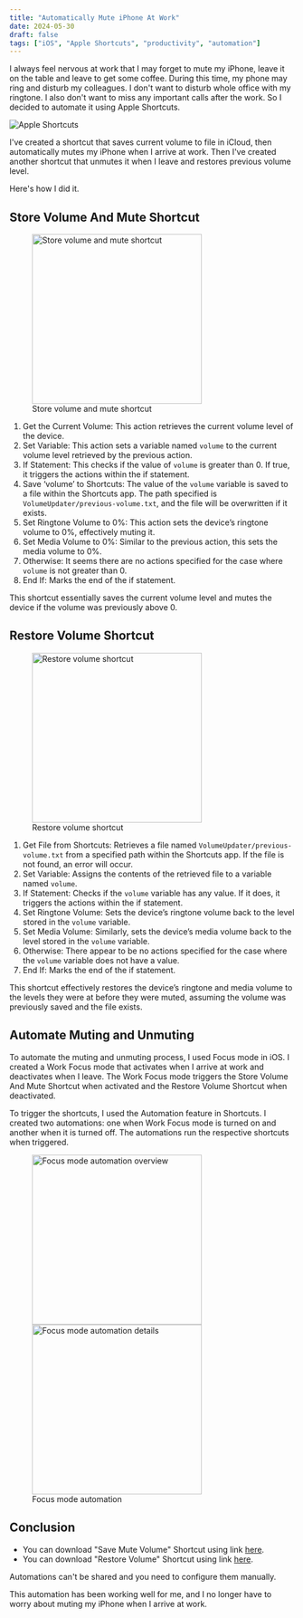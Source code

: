 ```yaml
---
title: "Automatically Mute iPhone At Work"
date: 2024-05-30
draft: false
tags: ["iOS", "Apple Shortcuts", "productivity", "automation"]
---
```


I always feel nervous at work that I may forget to mute my iPhone, leave it on the table and leave to get some
coffee. During this time, my phone may ring and disturb my colleagues. I don't want to disturb whole office with my
ringtone. I also don't want to miss any important calls after the work. So I decided to automate it using
Apple Shortcuts.

![Apple Shortcuts](/images/auto-mute-iphone-at-work/apple-shortcuts.jpg)

I've created a shortcut that saves current volume to file in iCloud, then automatically mutes my iPhone when I arrive
at work. Then I've created another shortcut that unmutes it when I leave and restores previous volume level.

Here's how I did it.

## Store Volume And Mute Shortcut

<figure className="not-prose flex flex-col items-center justify-center">
  <img
    src="/images/auto-mute-iphone-at-work/store-volume-and-mute-shortcut.jpeg"
    alt="Store volume and mute shortcut"
    className="rounded-lg object-contain mx-auto"
    width="300"
  />
  <figcaption className="text-center mt-2">Store volume and mute shortcut</figcaption>
</figure>

1. Get the Current Volume: This action retrieves the current volume level of the device.
2. Set Variable: This action sets a variable named `volume` to the current volume level retrieved by the previous
action.
3. If Statement: This checks if the value of `volume` is greater than 0. If true, it triggers the actions within the if
statement.
4. Save ‘volume’ to Shortcuts: The value of the `volume` variable is saved to a file within the Shortcuts app. The path
specified is `VolumeUpdater/previous-volume.txt`, and the file will be overwritten if it exists.
5. Set Ringtone Volume to 0%: This action sets the device’s ringtone volume to 0%, effectively muting it.
6. Set Media Volume to 0%: Similar to the previous action, this sets the media volume to 0%.
7. Otherwise: It seems there are no actions specified for the case where `volume` is not greater than 0.
8. End If: Marks the end of the if statement.

This shortcut essentially saves the current volume level and mutes the device if the volume was previously above 0.

## Restore Volume Shortcut

<figure className="not-prose flex flex-col items-center justify-center">
  <img
    src="/images/auto-mute-iphone-at-work/restore-volume-shortcut.jpeg"
    alt="Restore volume shortcut"
    className="rounded-lg object-contain mx-auto"
    width="300"
  />
  <figcaption className="text-center">Restore volume shortcut</figcaption>
</figure>

1. Get File from Shortcuts: Retrieves a file named `VolumeUpdater/previous-volume.txt` from a specified path within the
Shortcuts app. If the file is not found, an error will occur.
2. Set Variable: Assigns the contents of the retrieved file to a variable named `volume`.
3. If Statement: Checks if the `volume` variable has any value. If it does, it triggers the actions within the if
statement.
4. Set Ringtone Volume: Sets the device’s ringtone volume back to the level stored in the `volume` variable.
5. Set Media Volume: Similarly, sets the device’s media volume back to the level stored in the `volume` variable.
6. Otherwise: There appear to be no actions specified for the case where the `volume` variable does not have a value.
7. End If: Marks the end of the if statement.

This shortcut effectively restores the device’s ringtone and media volume to the levels they were at before they were
muted, assuming the volume was previously saved and the file exists.

## Automate Muting and Unmuting

To automate the muting and unmuting process, I used Focus mode in iOS. I created a Work Focus mode that activates when
I arrive at work and deactivates when I leave. The Work Focus mode triggers the Store Volume And Mute Shortcut when
activated and the Restore Volume Shortcut when deactivated.

To trigger the shortcuts, I used the Automation feature in Shortcuts. I created two automations: one when Work Focus
mode is turned on and another when it is turned off. The automations run the respective shortcuts when triggered.

<figure className="not-prose flex flex-col items-center justify-center">
  <div className="flex space-x-4">
    <img
      src="/images/auto-mute-iphone-at-work/focus-mode-automation.jpeg"
      alt="Focus mode automation overview"
      className="rounded-lg object-contain mx-auto mt-0 mb-0"
      width="300"
    />
    <img
      src="/images/auto-mute-iphone-at-work/focus-mode-automation-details.jpeg"
      alt="Focus mode automation details"
      className="rounded-lg object-contain mx-auto mt-0 mb-0"
      width="300"
    />
  </div>
  <figcaption className="text-center">Focus mode automation</figcaption>
</figure>

## Conclusion

* You can download "Save Mute Volume" Shortcut using link [here](https://www.icloud.com/shortcuts/6bee0b68d1de468c975297f3eb5ea046).
* You can download "Restore Volume" Shortcut using link [here](https://www.icloud.com/shortcuts/b75dab0ec5ac4fd2b7b9996097d64b7e).

Automations can't be shared and you need to configure them manually.

This automation has been working well for me, and I no longer have to worry about muting my iPhone when I arrive at work.
